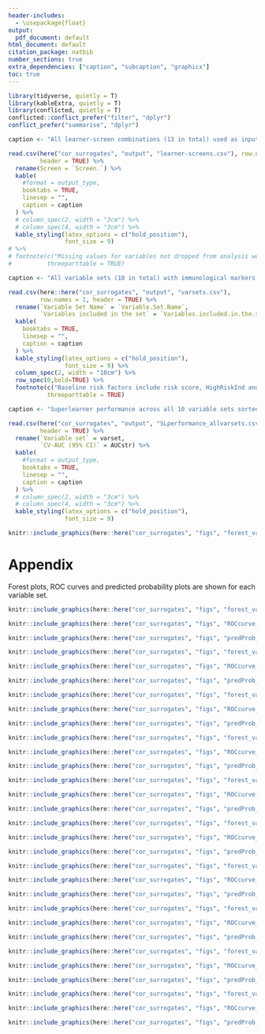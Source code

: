 ```yaml
---
header-includes:
  - \usepackage{float}
output:
  pdf_document: default
html_document: default
citation_package: natbib
number_sections: true
extra_dependencies: ["caption", "subcaption", "graphicx"]
toc: true
---
```


<!-- # Optimal Surrogate Analysis {#optimal-surrogate} -->

```r
library(tidyverse, quietly = T)
library(kableExtra, quietly = T)
library(conflicted, quietly = T)
conflicted::conflict_prefer("filter", "dplyr")
conflict_prefer("summarise", "dplyr")

caption <- "All learner-screen combinations (13 in total) used as input to the Superlearner."

read.csv(here("cor_surrogates", "output", "learner-screens.csv"), row.names = 1,
         header = TRUE) %>%
  rename(Screen = `Screen.`) %>%
  kable(
    #format = output_type,
    booktabs = TRUE,
    linesep = "",
    caption = caption
  ) %>%
  # column_spec(2, width = "3cm") %>%
  # column_spec(4, width = "3cm") %>%
  kable_styling(latex_options = c("hold_position"),
                font_size = 9)
# %>%
# footnote(c("Missing values for variables not dropped from analysis were imputed."),
#          threeparttable = TRUE)
```


\clearpage
```r
caption <- "All variable sets (10 in total) with immunological markers for which Superlearner was run."

read.csv(here::here("cor_surrogates", "output", "varsets.csv"),
         row.names = 1, header = TRUE) %>%
  rename(`Variable Set Name` = `Variable.Set.Name`,
         `Variables included in the set` = `Variables.included.in.the.set`) %>%
  kable(
    booktabs = TRUE,
    linesep = "",
    caption = caption
  ) %>%
  kable_styling(latex_options = c("hold_position"),
                font_size = 9) %>%
  column_spec(2, width = "10cm") %>%
  row_spec(0,bold=TRUE) %>%
  footnote(c("Baseline risk factors include risk score, HighRiskInd and MinorityInd variables."),
           threeparttable = TRUE)

```


\clearpage
```r
caption <- "Superlearner performance across all 10 variable sets sorted by weighted CV-AUC performance."

read.csv(here("cor_surrogates", "output", "SLperformance_allvarsets.csv"), row.names = 1,
         header = TRUE) %>%
  rename(`Variable set` = varset, 
         `CV-AUC (95% CI)` = AUCstr) %>%
  kable(
    #format = output_type,
    booktabs = TRUE,
    linesep = "",
    caption = caption
  ) %>%
  # column_spec(2, width = "3cm") %>%
  # column_spec(4, width = "3cm") %>%
  kable_styling(latex_options = c("hold_position"),
                font_size = 9)

```

\clearpage
```r

knitr::include_graphics(here::here("cor_surrogates", "figs", "forest_vacc_cvaucs_allSLs.png"))

```

\clearpage
# Appendix

Forest plots, ROC curves and predicted probability plots are shown for each variable set.


```r
knitr::include_graphics(here::here("cor_surrogates", "figs", "forest_vacc_cvaucs_1_baselineRiskFactors.png"))
```

```r
knitr::include_graphics(here::here("cor_surrogates", "figs", "ROCcurve_1_baselineRiskFactors.png"))
```

```r
knitr::include_graphics(here::here("cor_surrogates", "figs", "predProb_1_baselineRiskFactors.png"))
```


```r
knitr::include_graphics(here::here("cor_surrogates", "figs", "forest_vacc_cvaucs_2_varset_bAbSpike.png"))
```


```r
knitr::include_graphics(here::here("cor_surrogates", "figs", "ROCcurve_2_varset_bAbSpike.png"))
```

```r
knitr::include_graphics(here::here("cor_surrogates", "figs", "predProb_2_varset_bAbSpike.png"))
```


```r
knitr::include_graphics(here::here("cor_surrogates", "figs", "forest_vacc_cvaucs_3_varset_bAbRBD.png"))
```

```r
knitr::include_graphics(here::here("cor_surrogates", "figs", "ROCcurve_3_varset_bAbRBD.png"))
```

```r
knitr::include_graphics(here::here("cor_surrogates", "figs", "predProb_3_varset_bAbRBD.png"))
```


```r
knitr::include_graphics(here::here("cor_surrogates", "figs", "forest_vacc_cvaucs_4_varset_pnabID50.png"))
```

```r
knitr::include_graphics(here::here("cor_surrogates", "figs", "ROCcurve_4_varset_pnabID50.png"))
```


```r
knitr::include_graphics(here::here("cor_surrogates", "figs", "predProb_4_varset_pnabID50.png"))
```



```r
knitr::include_graphics(here::here("cor_surrogates", "figs", "forest_vacc_cvaucs_5_varset_pnabID80.png"))
```


```r
knitr::include_graphics(here::here("cor_surrogates", "figs", "ROCcurve_5_varset_pnabID80.png"))
```

```r
knitr::include_graphics(here::here("cor_surrogates", "figs", "predProb_5_varset_pnabID80.png"))
```


```r
knitr::include_graphics(here::here("cor_surrogates", "figs", "forest_vacc_cvaucs_6_varset_bAb_pnabID50.png"))
```


```r
knitr::include_graphics(here::here("cor_surrogates", "figs", "ROCcurve_6_varset_bAb_pnabID50.png"))
```


```r
knitr::include_graphics(here::here("cor_surrogates", "figs", "predProb_6_varset_bAb_pnabID50.png"))
```


```r
knitr::include_graphics(here::here("cor_surrogates", "figs", "forest_vacc_cvaucs_7_varset_bAb_pnabID80.png"))
```

```r
knitr::include_graphics(here::here("cor_surrogates", "figs", "ROCcurve_7_varset_bAb_pnabID80.png"))
```

```r
knitr::include_graphics(here::here("cor_surrogates", "figs", "predProb_7_varset_bAb_pnabID80.png"))
```



```r
knitr::include_graphics(here::here("cor_surrogates", "figs", "forest_vacc_cvaucs_8_varset_bAb_combScores.png"))
```


```r
knitr::include_graphics(here::here("cor_surrogates", "figs", "ROCcurve_8_varset_bAb_combScores.png"))
```


```r
knitr::include_graphics(here::here("cor_surrogates", "figs", "predProb_8_varset_bAb_combScores.png"))
```



```r
knitr::include_graphics(here::here("cor_surrogates", "figs", "forest_vacc_cvaucs_9_varset_allMarkers.png"))
```

```r
knitr::include_graphics(here::here("cor_surrogates", "figs", "ROCcurve_9_varset_allMarkers.png"))
```


```r
knitr::include_graphics(here::here("cor_surrogates", "figs", "predProb_9_varset_allMarkers.png"))
```




```r
knitr::include_graphics(here::here("cor_surrogates", "figs", "forest_vacc_cvaucs_10_varset_allMarkers_combScores.png"))
```

```r
knitr::include_graphics(here::here("cor_surrogates", "figs", "ROCcurve_10_varset_allMarkers_combScores.png"))
```


```r
knitr::include_graphics(here::here("cor_surrogates", "figs", "predProb_10_varset_allMarkers_combScores.png"))
```

